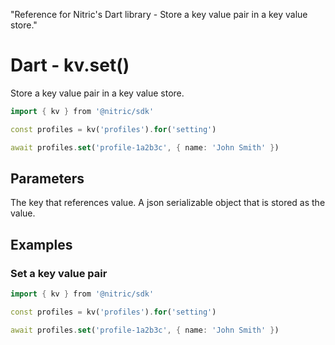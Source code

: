   "Reference for Nitric's Dart library - Store a key value pair in a key value store."

# Dart - kv.set()

Store a key value pair in a key value store.

```dart
import { kv } from '@nitric/sdk'

const profiles = kv('profiles').for('setting')

await profiles.set('profile-1a2b3c', { name: 'John Smith' })
```

## Parameters

<Properties>
  <Property name="key" required type="string">
    The key that references value.
  </Property>
  <Property name="value" required type="object">
    A json serializable object that is stored as the value.
  </Property>
</Properties>

## Examples

### Set a key value pair

```dart
import { kv } from '@nitric/sdk'

const profiles = kv('profiles').for('setting')

await profiles.set('profile-1a2b3c', { name: 'John Smith' })
```
